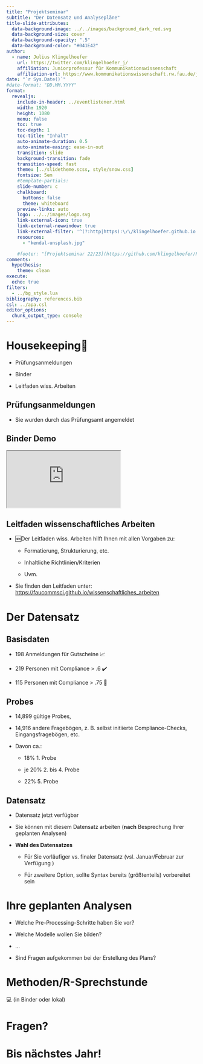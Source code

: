 ```yaml
---
title: "Projektseminar"
subtitle: "Der Datensatz und Analysepläne"
title-slide-attributes:
  data-background-image: ../../images/background_dark_red.svg
  data-background-size: cover
  data-background-opacity: ".5"
  data-background-color: "#041E42"
author: 
  - name: Julius Klingelhoefer 
    url: https://twitter.com/klingelhoefer_j/
    affiliation: Juniorprofessur für Kommunikationswissenschaft
    affiliation-url: https://www.kommunikationswissenschaft.rw.fau.de/julius-klingelhoefer/
date: "`r Sys.Date()`" 
#date-format: "DD.MM.YYYY"
format:
  revealjs:
    include-in-header: ../eventlistener.html
    width: 1920
    height: 1080
    menu: false
    toc: true
    toc-depth: 1
    toc-title: "Inhalt"
    auto-animate-duration: 0.5
    auto-animate-easing: ease-in-out
    transition: slide
    background-transition: fade
    transition-speed: fast
    theme: [../slidetheme.scss, style/snow.css]
    fontsize: 5em
    #template-partials:
    slide-number: c
    chalkboard:
      buttons: false
      theme: whiteboard
    preview-links: auto
    logo: ../../images/logo.svg
    link-external-icon: true
    link-external-newwindow: true
    link-external-filter: '^(?:http|https):\/\/klingelhoefer.github.io'
    resources: 
      - "kendal-unsplash.jpg"

    #footer: "[Projektseminar 22/23](https://github.com/klingelhoefer/Projektseminar-Winter-2022-23)"
comments:
  hypothesis: 
    theme: clean
execute:
  echo: true
filters: 
  - ../bg_style.lua
bibliography: references.bib
csl: ../apa.csl
editor_options: 
  chunk_output_type: console
---
```


# Housekeeping🧹

-   Prüfungsanmeldungen

-   Binder

-   Leitfaden wiss. Arbeiten

## Prüfungsanmeldungen

-   Sie wurden durch das Prüfungsamt angemeldet

## Binder Demo

<iframe src="https://klingelhoefer.github.io/Projektseminar-Winter-2022-23/">

</iframe>

## Leitfaden wissenschaftliches Arbeiten

-   🆕Der Leitfaden wiss. Arbeiten hilft Ihnen mit allen Vorgaben zu:

    -   Formatierung, Strukturierung, etc.

    -   Inhaltliche Richtlinien/Kriterien

    -   Uvm.

-   Sie finden den Leitfaden unter: <https://faucommsci.github.io/wissenschaftliches_arbeiten>

# Der Datensatz

## Basisdaten

-   198 Anmeldungen für Gutscheine 📈

-   219 Personen mit Compliance \> .6 ✔️

-   115 Personen mit Compliance \> .75 👾

## Probes

-   14,899 gültige Probes,

-   14,916 andere Fragebögen, z. B. selbst initiierte Compliance-Checks, Eingangsfragebögen, etc.

-   Davon ca.:

    -   18% 1. Probe

    -   je 20% 2. bis 4. Probe

    -   22% 5. Probe

## Datensatz

-   Datensatz jetzt verfügbar

-   Sie können mit diesem Datensatz arbeiten (**nach** Besprechung Ihrer geplanten Analysen)

-   **Wahl des Datensatzes**

    -   Für Sie vorläufiger vs. finaler Datensatz (vsl. Januar/Februar zur Verfügung )

    -   Für zweitere Option, sollte Syntax bereits (größtenteils) vorbereitet sein

# Ihre geplanten Analysen

-   Welche Pre-Processing-Schritte haben Sie vor?

-   Welche Modelle wollen Sie bilden?

-   ...

-   Sind Fragen aufgekommen bei der Erstellung des Plans?

# Methoden/R-Sprechstunde

💻 (in Binder oder lokal)

::: {#refs}
:::

# Fragen? {.questions}

# Bis nächstes Jahr! {.final}
